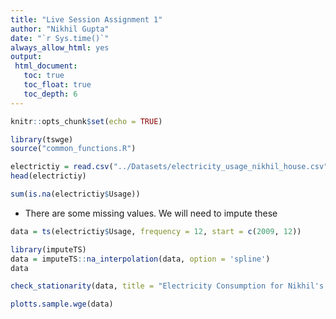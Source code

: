 ```yaml
---
title: "Live Session Assignment 1"
author: "Nikhil Gupta"
date: "`r Sys.time()`"
always_allow_html: yes
output:
 html_document:
   toc: true
   toc_float: true
   toc_depth: 6
---
```



```r
knitr::opts_chunk$set(echo = TRUE)
```

```r
library(tswge)
source("common_functions.R")
```



```r
electrictiy = read.csv("../Datasets/electricity_usage_nikhil_house.csv")
head(electrictiy)
```

```r
sum(is.na(electrictiy$Usage))
```


* There are some missing values. We will need to impute these

```r
data = ts(electrictiy$Usage, frequency = 12, start = c(2009, 12))

library(imputeTS)
data = imputeTS::na_interpolation(data, option = 'spline')
data
```


```r
check_stationarity(data, title = "Electricity Consumption for Nikhil's House", ylab = "Electricity Consumption (kWHr)")
```


```r
plotts.sample.wge(data)
```

